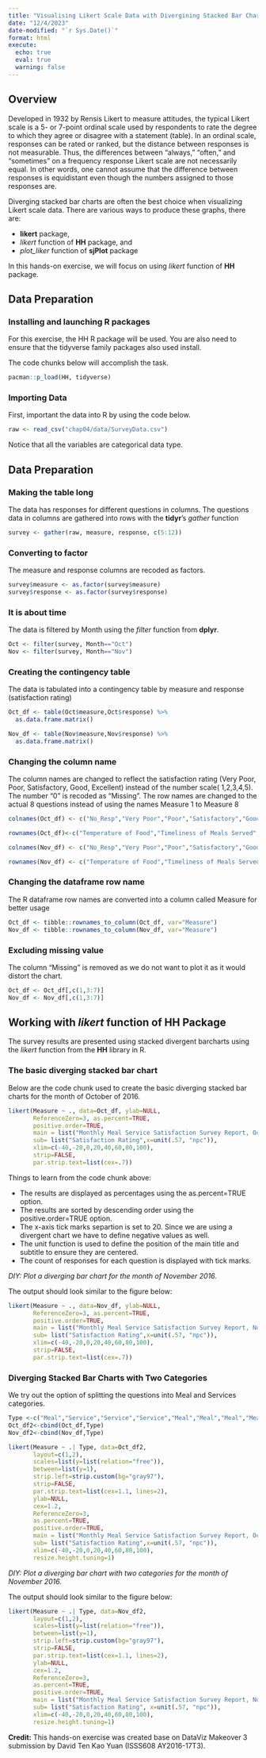 ```yaml
---
title: "Visualising Likert Scale Data with Divergining Stacked Bar Chart"
date: "12/4/2023"
date-modified: "`r Sys.Date()`"
format: html
execute: 
  echo: true
  eval: true
  warning: false
---
```


## Overview

Developed in 1932 by Rensis Likert to measure attitudes, the typical Likert scale is a 5- or 7-point ordinal scale used by respondents to rate the degree to which they agree or disagree with a statement (table). In an ordinal scale, responses can be rated or ranked, but the distance between responses is not measurable. Thus, the differences between "always," "often," and "sometimes" on a frequency response Likert scale are not necessarily equal. In other words, one cannot assume that the difference between responses is equidistant even though the numbers assigned to those responses are.

Diverging stacked bar charts are often the best choice when visualizing Likert scale data. There are various ways to produce these graphs, there are:

-   **likert** package,
-   *likert* function of **HH** package, and
-   *plot_liker* function of **sjPlot** package

In this hands-on exercise, we will focus on using *likert* function of **HH** package.

## Data Preparation

### Installing and launching R packages

For this exercise, the HH R package will be used. You are also need to ensure that the tidyverse family packages also used install.

The code chunks below will accomplish the task.

```r
pacman::p_load(HH, tidyverse)
```

### Importing Data

First, important the data into R by using the code below.

```r
raw <- read_csv("chap04/data/SurveyData.csv")
```

Notice that all the variables are categorical data type.

## Data Preparation

### Making the table long

The data has responses for different questions in columns. The questions data in columns are gathered into rows with the **tidyr**'s *gather* function

```r
survey <- gather(raw, measure, response, c(5:12))
```

### Converting to factor

The measure and response columns are recoded as factors.

```r
survey$measure <- as.factor(survey$measure)
survey$response <- as.factor(survey$response)
```

### It is about time

The data is filtered by Month using the *filter* function from **dplyr**.

```r
Oct <- filter(survey, Month=="Oct")
Nov <- filter(survey, Month=="Nov")
```

### Creating the contingency table

The data is tabulated into a contingency table by measure and response (satisfaction rating)

```r
Oct_df <- table(Oct$measure,Oct$response) %>%
  as.data.frame.matrix()

Nov_df <- table(Nov$measure,Nov$response) %>% 
  as.data.frame.matrix()
```

### Changing the column name

The column names are changed to reflect the satisfaction rating (Very Poor, Poor, Satisfactory, Good, Excellent) instead of the number scale( 1,2,3,4,5). The number "0" is recoded as "Missing". The row names are changed to the actual 8 questions instead of using the names Measure 1 to Measure 8

```r
colnames(Oct_df) <- c("No_Resp","Very Poor","Poor","Satisfactory","Good","Excellent")

rownames(Oct_df)<-c("Temperature of Food","Timeliness of Meals Served","Accuracy of Meals Served","Courtesy of Food Service Staff","Portion Size of Meals Served","Taste of Meals Served","Variety of Food Provided in Menu","Presentation of Meals Served")

colnames(Nov_df) <- c("No_Resp","Very Poor","Poor","Satisfactory","Good","Excellent")

rownames(Nov_df) <- c("Temperature of Food","Timeliness of Meals Served","Accuracy of Meals Served","Courtesy of Food Service Staff","Portion Size of Meals Served","Taste of Meals Served","Variety of Food Provided in Menu","Presentation of Meals Served")
```

### Changing the dataframe row name

The R dataframe row names are converted into a column called Measure for better usage

```r
Oct_df <- tibble::rownames_to_column(Oct_df, var="Measure") 
Nov_df <- tibble::rownames_to_column(Nov_df, var="Measure") 
```

### Excluding missing value

The column "Missing" is removed as we do not want to plot it as it would distort the chart.

```r
Oct_df <- Oct_df[,c(1,3:7)]
Nov_df <- Nov_df[,c(1,3:7)]
```

## Working with *likert* function of **HH** Package

The survey results are presented using stacked divergent barcharts using the *likert* function from the **HH** library in R.

### The basic diverging stacked bar chart

Below are the code chunk used to create the basic diverging stacked bar charts for the month of October of 2016.

```r
likert(Measure ~ ., data=Oct_df, ylab=NULL,
       ReferenceZero=3, as.percent=TRUE,
       positive.order=TRUE, 
       main = list("Monthly Meal Service Satisfaction Survey Report, Oct 2016",x=unit(.55, "npc")), 
       sub= list("Satisfaction Rating",x=unit(.57, "npc")), 
       xlim=c(-40,-20,0,20,40,60,80,100),
       strip=FALSE, 
       par.strip.text=list(cex=.7))
```

Things to learn from the code chunk above:

-   The results are displayed as percentages using the as.percent=TRUE option.\
-   The results are sorted by descending order using the positive.order=TRUE option.\
-   The x-axis tick marks separtion is set to 20. Since we are using a divergent chart we have to define negative values as well.
-   The unit function is used to define the position of the main title and subtitle to ensure they are centered.\
-   The count of responses for each question is displayed with tick marks.

*DIY: Plot a diverging bar chart for the month of November 2016.*

The output should look similar to the figure below:

```r
likert(Measure ~ ., data=Nov_df, ylab=NULL,
       ReferenceZero=3, as.percent=TRUE,
       positive.order=TRUE, 
       main = list("Monthly Meal Service Satisfaction Survey Report, Nov 2016",x=unit(.55, "npc")), 
       sub= list("Satisfaction Rating",x=unit(.57, "npc")), 
       xlim=c(-40,-20,0,20,40,60,80,100),
       strip=FALSE,
       par.strip.text=list(cex=.7))
```

### Diverging Stacked Bar Charts with Two Categories

We try out the option of splitting the questions into Meal and Services categories.

```r
Type <-c("Meal","Service","Service","Service","Meal","Meal","Meal","Meal")
Oct_df2<-cbind(Oct_df,Type)
Nov_df2<-cbind(Nov_df,Type)

likert(Measure ~ .| Type, data=Oct_df2,
       layout=c(1,2),
       scales=list(y=list(relation="free")),
       between=list(y=1),
       strip.left=strip.custom(bg="gray97"),
       strip=FALSE,
       par.strip.text=list(cex=1.1, lines=2),
       ylab=NULL, 
       cex=1.2,
       ReferenceZero=3,
       as.percent=TRUE, 
       positive.order=TRUE, 
       main = list("Monthly Meal Service Satisfaction Survey Report, Oct 2016",x=unit(.55, "npc")), 
       sub= list("Satisfaction Rating",x=unit(.57, "npc")), 
       xlim=c(-40,-20,0,20,40,60,80,100),
       resize.height.tuning=1)
```

*DIY: Plot a diverging bar chart with two categories for the month of November 2016.*

The output should look similar to the figure below:

```r
likert(Measure ~ .| Type, data=Nov_df2,
       layout=c(1,2),
       scales=list(y=list(relation="free")),
       between=list(y=1),
       strip.left=strip.custom(bg="gray97"),
       strip=FALSE,
       par.strip.text=list(cex=1.1, lines=2),
       ylab=NULL, 
       cex=1.2,
       ReferenceZero=3,
       as.percent=TRUE, 
       positive.order=TRUE, 
       main = list("Monthly Meal Service Satisfaction Survey Report, Nov 2016", x=unit(.55, "npc")), 
       sub= list("Satisfaction Rating", x=unit(.57, "npc")), 
       xlim=c(-40,-20,0,20,40,60,80,100),
       resize.height.tuning=1)
```

**Credit:** This hands-on exercise was created base on DataViz Makeover 3 submission by David Ten Kao Yuan (ISSS608 AY2016-17T3).
